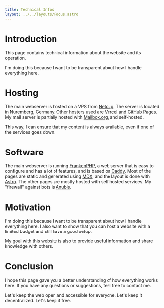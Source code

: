 ```yaml
---
title: Technical Infos
layout: ../../layouts/Focus.astro
---
```


# Introduction
This page contains technical information about the website and its operation.

I'm doing this because I want to be transparent about how I handle everything here.

# Hosting
The main webserver is hosted on a VPS from [Netcup](https://www.netcup.de/). The server is located in Nuremberg, Germany.
Other hosters used are [Vercel](https://vercel.com/) and [GitHub Pages](https://pages.github.com/).
My mail server is partially hosted with [Mailbox.org](https://mailbox.org/), and self-hosted.

This way, I can ensure that my content is always available, even if one of the services goes down.

# Software
The main webserver is running [FrankenPHP](https://frankenphp.dev/), a web server that is easy to configure and has a lot of features, and is based on [Caddy](https://caddyserver.com).
Most of the pages are static and generated using [MDX](https://mdxjs.com/), and the layout is done with [Astro](https://astro.build/).
The other pages are mostly hosted with self hosted services. My "firewall" against bots is [Anubis](https://anubis.techaro.lol/).

# Motivation
I'm doing this because I want to be transparent about how I handle everything here.
I also want to show that you can host a website with a limited budget and still have a good setup.

My goal with this website is also to provide useful information and share knowledge with others.

# Conclusion
I hope this page gave you a better understanding of how everything works here.
If you have any questions or suggestions, feel free to contact me.

Let's keep the web open and accessible for everyone. Let's keep it decentralized. Let's keep it free.